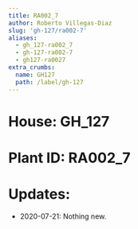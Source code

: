 ```yaml
---
title: RA002_7
author: Roberto Villegas-Diaz
slug: 'gh-127/ra002-7'
aliases:
  - gh_127-ra002_7
  - gh-127-ra002-7
  - gh127-ra0027
extra_crumbs:
  name: GH127
  path: /label/gh-127
---
```


# **House**: GH_127
# **Plant ID**: RA002_7
# **Updates**: 
 - 2020-07-21: Nothing new.
